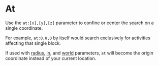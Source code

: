 # At

Use the `at:[x],[y],[z]` parameter to confine or center the search on a single coordinate.

For example, `at:0,0,0` by itself would search exclusively for activities affecting that single block. 

If used with [radius](./r), [in](./in), and [world](./world) parameters, `at` will become the origin coordinate instead of your current location.